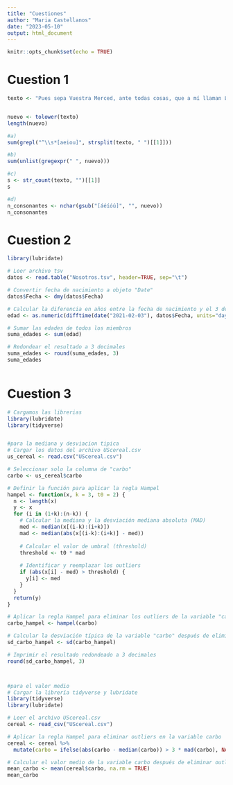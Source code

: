 ```yaml
---
title: "Cuestiones"
author: "Maria Castellanos"
date: "2023-05-10"
output: html_document
---
```


```r
knitr::opts_chunk$set(echo = TRUE)
```


# Cuestion 1

```r
texto <- "Pues sepa Vuestra Merced, ante todas cosas, que a mí llaman Lázaro de Tormes, hijo de Tomé González y de Antona Pérez, naturales de Tejares, aldea de Salamanca. Mi nacimiento fue dentro del río Tormes, por la cual causa tomé el sobrenombre; y fue de esta manera: mi padre, que Dios perdone, tenía cargo de proveer una molienda de una aceña que está ribera de aquel río, en la cual fue molinero más de quince años; y, estando mi madre una noche en la aceña, preñada de mí, tomóle el parto y parióme allí. De manera que con verdad me puedo decir nacido en el río. Pues siendo yo niño de ocho años, achacaron a mi padre ciertas sangrías mal hechas en los costales de los que allí a moler venían, por lo cual fue preso, y confesó y no negó, y padeció persecución por justicia. Espero en Dios que está en la gloria, pues el Evangelio los llama bienaventurados. En este tiempo se hizo cierta armada contra moros, entre los cuales fue mi padre (que a la sazón estaba desterrado por el desastre ya dicho), con cargo de acemilero de un caballero que allá fue. Y con su señor, como leal criado, feneció su vida. Mi viuda madre, como sin marido y sin abrigo se viese, determinó arrimarse a los buenos por ser uno de ellos, y vínose a vivir a la ciudad y alquiló una casilla y metióse a guisar de comer a ciertos estudiantes, y lavaba la ropa a ciertos mozos de caballos del comendador de la Magdalena, de manera que fue frecuentando las caballerizas."


nuevo <- tolower(texto)
length(nuevo)

#a)
sum(grepl("^\\s*[aeiou]", strsplit(texto, " ")[[1]]))

#b)
sum(unlist(gregexpr(" ", nuevo)))

#c)
s <- str_count(texto, "")[[1]]
s

#d)
n_consonantes <- nchar(gsub("[áéíóú]", "", nuevo))
n_consonantes

```


# Cuestion 2

```r
library(lubridate)

# Leer archivo tsv
datos <- read.table("Nosotros.tsv", header=TRUE, sep="\t")

# Convertir fecha de nacimiento a objeto "Date"
datos$Fecha <- dmy(datos$Fecha)

# Calcular la diferencia en años entre la fecha de nacimiento y el 3 de febrero de 2021
edad <- as.numeric(difftime(date("2021-02-03"), datos$Fecha, units="days")) / 365

# Sumar las edades de todos los miembros
suma_edades <- sum(edad)

# Redondear el resultado a 3 decimales
suma_edades <- round(suma_edades, 3)
suma_edades



```


# Cuestion 3

```r
# Cargamos las librerias
library(lubridate)
library(tidyverse)


#para la mediana y desviacion tipica
# Cargar los datos del archivo UScereal.csv
us_cereal <- read.csv("UScereal.csv")

# Seleccionar solo la columna de "carbo"
carbo <- us_cereal$carbo

# Definir la función para aplicar la regla Hampel
hampel <- function(x, k = 3, t0 = 2) {
  n <- length(x)
  y <- x
  for (i in (1+k):(n-k)) {
    # Calcular la mediana y la desviación mediana absoluta (MAD)
    med <- median(x[(i-k):(i+k)])
    mad <- median(abs(x[(i-k):(i+k)] - med))
    
    # Calcular el valor de umbral (threshold)
    threshold <- t0 * mad
    
    # Identificar y reemplazar los outliers
    if (abs(x[i] - med) > threshold) {
      y[i] <- med
    }
  }
  return(y)
}

# Aplicar la regla Hampel para eliminar los outliers de la variable "carbo"
carbo_hampel <- hampel(carbo)

# Calcular la desviación típica de la variable "carbo" después de eliminar los outliers
sd_carbo_hampel <- sd(carbo_hampel)

# Imprimir el resultado redondeado a 3 decimales
round(sd_carbo_hampel, 3)



#para el valor medio
# Cargar la librería tidyverse y lubridate
library(tidyverse)
library(lubridate)

# Leer el archivo UScereal.csv
cereal <- read_csv("UScereal.csv")

# Aplicar la regla Hampel para eliminar outliers en la variable carbo
cereal <- cereal %>% 
  mutate(carbo = ifelse(abs(carbo - median(carbo)) > 3 * mad(carbo), NA, carbo))

# Calcular el valor medio de la variable carbo después de eliminar outliers
mean_carbo <- mean(cereal$carbo, na.rm = TRUE)
mean_carbo


```


